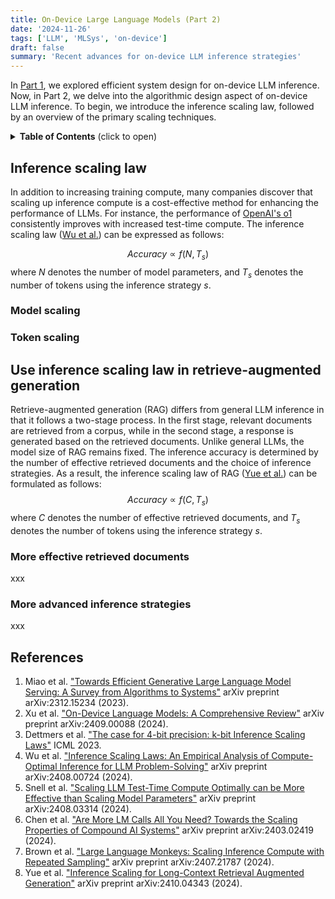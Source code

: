 ```yaml
---
title: On-Device Large Language Models (Part 2)
date: '2024-11-26'
tags: ['LLM', 'MLSys', 'on-device']
draft: false
summary: 'Recent advances for on-device LLM inference strategies'
---
```

In [Part 1](https://jason-cs18.github.io/mlsys/blog/mlsys/on_device_llm), we explored efficient system design for on-device LLM inference. Now, in Part 2, we delve into the algorithmic design aspect of on-device LLM inference. To begin, we introduce the inference scaling law, followed by an overview of the primary scaling techniques.

<details>
<summary><b>Table of Contents</b> (click to open)</summary>

- [Inference scaling law](#inference-scaling-law)
  - [Model scaling](#model-scaling)
  - [Token scaling](#token-scaling)
- [Use inference scaling law in retrieve-augmented generation](#use-inference-scaling-law-in-retrieve-augmented-generation)
  - [More effective retrieved documents](#more-effective-retrieved-documents)
  - [More advanced inference strategies](#more-advanced-inference-strategies)
- [References](#references)

</details>

## Inference scaling law
In addition to increasing training compute, many companies discover that scaling up inference compute is a cost-effective method for enhancing the performance of LLMs. For instance, the performance of [OpenAI's o1](https://en.wikipedia.org/wiki/OpenAI_o1) consistently improves with increased test-time compute. The inference scaling law ([Wu et al.](https://arxiv.org/html/2408.00724v2)) can be expressed as follows:

$$
Accuracy  \varpropto f(N, T_{s})
$$
where $N$ denotes the number of model parameters, and $T_{s}$ denotes the number of tokens using the inference strategy $s$.

### Model scaling

### Token scaling

## Use inference scaling law in retrieve-augmented generation
Retrieve-augmented generation (RAG) differs from general LLM inference in that it follows a two-stage process. In the first stage, relevant documents are retrieved from a corpus, while in the second stage, a response is generated based on the retrieved documents. Unlike general LLMs, the model size of RAG remains fixed. The inference accuracy is determined by the number of effective retrieved documents and the choice of inference strategies.
As a result, the inference scaling law of RAG ([Yue et al.](https://arxiv.org/pdf/2410.04343)) can be formulated as follows:
$$
Accuracy  \varpropto f(C, T_{s}) 
$$
where $C$ denotes the number of effective retrieved documents, and $T_{s}$ denotes the number of tokens using the inference strategy $s$.

### More effective retrieved documents
xxx

### More advanced inference strategies
xxx

## References
1. Miao et al. ["Towards Efficient Generative Large Language Model Serving: A Survey from Algorithms to Systems"](https://arxiv.org/abs/2312.15234) arXiv preprint arXiv:2312.15234 (2023).
2. Xu et al. ["On-Device Language Models: A Comprehensive Review"](https://arxiv.org/pdf/2409.00088) arXiv preprint arXiv:2409.00088 (2024).
3. Dettmers et al. ["The case for 4-bit precision: k-bit Inference Scaling Laws"](https://openreview.net/pdf?id=i8tGb1ab1j) ICML 2023.
4. Wu et al. ["Inference Scaling Laws: An Empirical Analysis of Compute-Optimal Inference for LLM Problem-Solving"](https://arxiv.org/html/2408.00724v2) arXiv preprint arXiv:2408.00724 (2024).
5. Snell et al. ["Scaling LLM Test-Time Compute Optimally can be More Effective than Scaling Model Parameters"](https://arxiv.org/pdf/2408.03314) arXiv preprint arXiv:2408.03314 (2024).
6. Chen et al. ["Are More LM Calls All You Need? Towards the Scaling Properties of Compound AI Systems"](https://arxiv.org/pdf/2403.02419) arXiv preprint arXiv:2403.02419 (2024).
7. Brown et al. ["Large Language Monkeys: Scaling Inference Compute with Repeated Sampling"](https://arxiv.org/pdf/2407.21787) arXiv preprint arXiv:2407.21787 (2024).
8. Yue et al. ["Inference Scaling for Long-Context Retrieval Augmented Generation"](https://arxiv.org/pdf/2410.04343) arXiv preprint arXiv:2410.04343 (2024).